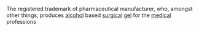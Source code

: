 The registered trademark of pharmaceutical manufacturer, who, amongst other things, produces [[alcohol]] based [[surgical]] [[gel]] for the [[medical]] professions